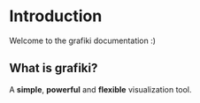 # Introduction

Welcome to the grafiki documentation :)

## What is grafiki?

A **simple**, **powerful** and **flexible** visualization tool.

